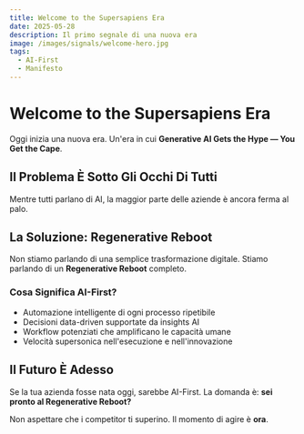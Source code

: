 ```yaml
---
title: Welcome to the Supersapiens Era
date: 2025-05-28
description: Il primo segnale di una nuova era
image: /images/signals/welcome-hero.jpg
tags: 
  - AI-First
  - Manifesto
---
```


# Welcome to the Supersapiens Era

Oggi inizia una nuova era. Un'era in cui **Generative AI Gets the Hype — You Get the Cape**.

## Il Problema È Sotto Gli Occhi Di Tutti

Mentre tutti parlano di AI, la maggior parte delle aziende è ancora ferma al palo.

## La Soluzione: Regenerative Reboot

Non stiamo parlando di una semplice trasformazione digitale. Stiamo parlando di un **Regenerative Reboot** completo.

### Cosa Significa AI-First?

- Automazione intelligente di ogni processo ripetibile
- Decisioni data-driven supportate da insights AI
- Workflow potenziati che amplificano le capacità umane
- Velocità supersonica nell'esecuzione e nell'innovazione

## Il Futuro È Adesso

Se la tua azienda fosse nata oggi, sarebbe AI-First. La domanda è: **sei pronto al Regenerative Reboot?**

Non aspettare che i competitor ti superino. Il momento di agire è **ora**. 